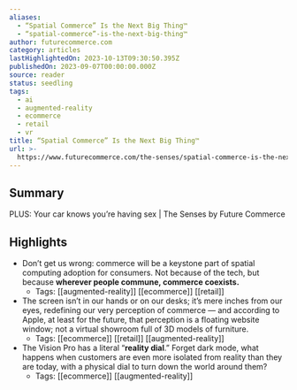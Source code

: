 ```yaml
---
aliases:
  - “Spatial Commerce” Is the Next Big Thing™
  - “spatial-commerce”-is-the-next-big-thing™
author: futurecommerce.com
category: articles
lastHighlightedOn: 2023-10-13T09:30:50.395Z
publishedOn: 2023-09-07T00:00:00.000Z
source: reader
status: seedling
tags:
  - ai
  - augmented-reality
  - ecommerce
  - retail
  - vr
title: “Spatial Commerce” Is the Next Big Thing™
url: >-
  https://www.futurecommerce.com/the-senses/spatial-commerce-is-the-next-big-thing-tm
---
```

## Summary

PLUS: Your car knows you’re having sex | The Senses by Future Commerce

## Highlights

- Don’t get us wrong: commerce will be a keystone part of spatial computing adoption for consumers. Not because of the tech, but because **wherever people commune, commerce coexists.**
    - Tags: [[augmented-reality]] [[ecommerce]] [[retail]]
- The screen isn’t in our hands or on our desks; it’s mere inches from our eyes, redefining our very perception of commerce — and according to Apple, at least for the future, that perception is a floating website window; not a virtual showroom full of 3D models of furniture.
    - Tags: [[ecommerce]] [[retail]] [[augmented-reality]]
- The Vision Pro has a literal “**reality dial**.” Forget dark mode, what happens when customers are even more isolated from reality than they are today, with a physical dial to turn down the world around them?
    - Tags: [[ecommerce]] [[augmented-reality]]

